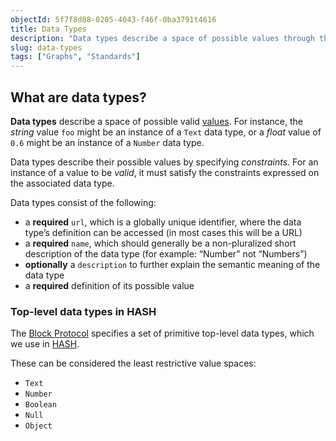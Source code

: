 ```yaml
---
objectId: 5f7f8d88-0205-4043-f46f-0ba3791t4616
title: Data Types
description: "Data types describe a space of possible values through the specification of constraints"
slug: data-types
tags: ["Graphs", "Standards"]
---
```


## What are data types?

**Data types** describe a space of possible valid [values](/glossary/values). For instance, the _string_ value `foo` might be an instance of a `Text` data type, or a _float_ value of `0.6` might be an instance of a `Number` data type.

Data types describe their possible values by specifying _constraints_. For an instance of a value to be _valid_, it must satisfy the constraints expressed on the associated data type.

Data types consist of the following:

- a **required** `url`, which is a globally unique identifier, where the data type’s definition can be accessed (in most cases this will be a URL)
- a **required** `name`, which should generally be a non-pluralized short description of the data type (for example: “Number” not “Numbers”)
- **optionally** a `description` to further explain the semantic meaning of the data type
- a **required** definition of its possible value

### Top-level data types in HASH

The [Block Protocol](/glossary/block-protocol) specifies a set of primitive top-level data types, which we use in [HASH](/platform).

These can be considered the least restrictive value spaces:

- `Text`
- `Number`
- `Boolean`
- `Null`
- `Object`
